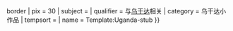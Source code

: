 {{asbox
| image     = Flag of Uganda.svg{{!}}border
| pix       = 30
| subject   = 
| qualifier = 与[[乌干达]]相关
| category  = 乌干达小作品
| tempsort  =  
| name      = Template:Uganda-stub
}}<noinclude>
</noinclude>